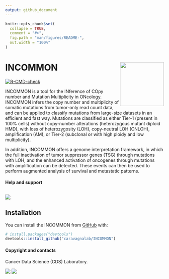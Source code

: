 ```yaml
---
output: github_document
---
```


<!-- README.md is generated from README.Rmd. Please edit that file -->

```r
knitr::opts_chunk$set(
  collapse = TRUE,
  comment = "#>",
  fig.path = "man/figures/README-",
  out.width = "100%"
)
```

# INCOMMON <a href="caravagnalab.github.io/INCOMMON"><img src="man/figures/logo.png" align="right" height="139" /></a>

<!-- badges: start -->
[![R-CMD-check](https://github.com/caravagnalab/INCOMMON/actions/workflows/R-CMD-check.yaml/badge.svg)](https://github.com/caravagnalab/INCOMMON/actions/workflows/R-CMD-check.yaml)
<!-- badges: end -->

INCOMMON is a tool for the INference of COpy number and Mutation Multiplicity in ONcology.
INCOMMON infers the copy number and multiplicity of somatic mutations from tumor-only read count data, 
and can be applied to classify mutations from large-size datasets in an efficient and fast way. 
Mutations are classified as either Tier-1 (present in 100% cells) without copy-number alterations 
(heterozygous mutant diploid HMD), with loss of heterozygosity (LOH), copy-neutral LOH (CNLOH),
amplification (AM), or Tier-2 (subclonal or with high ploidy and low multiplicity). 

In addition, INCOMMON offers 
a genome interpretation framework, in which the full
inactivation of tumor suppressor genes (TSG) through mutations
with LOH, and the enhanced activation of oncogenes through
mutations with amplification can be detected. These events
can then be used to perform augmented analysis of survival and metastatic patterns.

    
#### Help and support

[![](https://img.shields.io/badge/GitHub%20Pages-https://caravagnalab.github.io/INCOMMON/-yellow.svg)](https://caravagnalab.github.io/INCOMMON)
-----

## Installation

You can install the INCOMMON from [GitHub](https://github.com/) with:

``` r
# install.packages("devtools")
devtools::install_github("caravagnalab/INCOMMON")
```

#### Copyright and contacts

Cancer Data Science (CDS) Laboratory.

[![](https://img.shields.io/badge/CDS%20Lab%20Github-caravagnalab-seagreen.svg)](https://github.com/caravagnalab)
[![](https://img.shields.io/badge/CDS%20Lab%20webpage-https://www.caravagnalab.org/-red.svg)](https://www.caravagnalab.org/)
